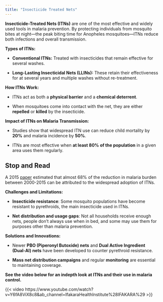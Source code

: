```yaml
---
title: "Insecticide Treated Nets"
---
```


**Insecticide-Treated Nets (ITNs)** are one of the most effective and widely used tools in malaria prevention. By protecting individuals from mosquito bites at night---the peak biting time for Anopheles mosquitoes---ITNs reduce both infections and overall transmission.

**Types of ITNs:**

-   **Conventional ITNs:** Treated with insecticides that remain effective for several washes.

-   **Long-Lasting Insecticidal Nets (LLINs):** These retain their effectiveness for at several years and multiple washes without re-treatment.

**How ITNs Work:**

-   ITNs act as both a **physical barrier** and a **chemical deterrent**.

-   When mosquitoes come into contact with the net, they are either **repelled** or **killed** by the insecticide.

**Impact of ITNs on Malaria Transmission:**

-   Studies show that widespread ITN use can reduce child mortality by **20%** and malaria incidence by **50%**.

-   ITNs are most effective when **at least 80% of the population** in a given area uses them regularly.

::: callout-tip
## Stop and Read

A 2015 [paper](10.1038/nature15535) estimated that almost 68% of the reduction in malaria burden between 2000-2015 can be attributed to the widespread adoption of ITNs.
:::

**Challenges and Limitations:**

-   **Insecticide resistance**: Some mosquito populations have become resistant to pyrethroids, the main insecticide used in ITNs.

-   **Net distribution and usage gaps**: Not all households receive enough nets, people don't always use when in bed, and some may use them for purposes other than malaria prevention.

**Solutions and Innovations:**

-   Newer **PBO (Piperonyl Butoxide) nets** and **Dual Active Ingredient (Dual-AI) nets** have been developed to counter pyrethroid resistance.

-   **Mass net distribution campaigns** and regular **monitoring** are essential to maintaining coverage.

**See the video below for an indepth look at ITNs and their use in malaria control.**

{{< video https://www.youtube.com/watch?v=Y6fA8ViX8c8&ab_channel=IfakaraHealthInstitute%28IFAKARA%29 >}}

